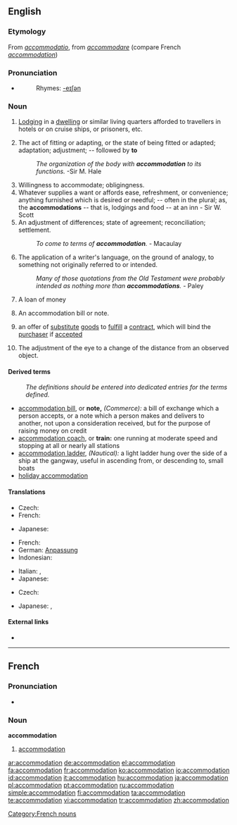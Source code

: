 {{wikipedia|dab=accommodation}}
==English==
{{webster 1913}}
===Etymology===
From {{L.}} ''[[accommodatio]]'', from ''[[accommodare]]'' (compare French ''[[#French|accommodation]]'')

===Pronunciation===
* {{IPA|/əˌkɒməˈdeɪʃən/}}
*:Rhymes: [[Rhymes:English:-eɪʃǝn|-eɪʃǝn]]

===Noun===
{{en-noun}}
# {{i|British}} [[lodging|Lodging]] in a [[dwelling]] or similar living quarters afforded to travellers in hotels or on cruise ships, or prisoners, etc.
# The act of fitting or adapting, or the state of being fitted or adapted; adaptation; adjustment; -- followed by '''to'''
#:''The organization of the body with '''accommodation''' to its functions.''  -Sir M. Hale
# Willingness to accommodate; obligingness.
# Whatever supplies a want or affords ease, refreshment, or convenience; anything furnished which is desired or needful; -- often in the plural; as, the '''accommodations''' -- that is, lodgings and food -- at an inn - Sir W. Scott
# An adjustment of differences; state of agreement; reconciliation; settlement.
#:''To come to terms of '''accommodation'''.'' - Macaulay
# The application of a writer's language, on the ground of analogy, to something not originally referred to or intended.
#:''Many of those quotations from the Old Testament were probably intended as nothing more than '''accommodations'''.'' - Paley
# {{context|commerce}} A loan of money
# {{context|commerce}} An accommodation bill or note.
# {{law}} an offer of [[substitute]] [[goods]] to [[fulfill]] a [[contract]], which will bind the [[purchaser]] if [[accepted]]
# {{context|eye}} The adjustment of the eye to a change of the distance from an observed object.

====Derived terms====
:''The definitions should be entered into dedicated entries for the terms defined.''
* [[accommodation bill]], or '''note,''' ''(Commerce):'' a bill of exchange which a person accepts, or a note which a person makes and delivers to another, not upon a consideration received, but for the purpose of raising money on credit
* [[accommodation coach]], or '''train:''' one running at moderate speed and stopping at all or nearly all stations
* [[accommodation ladder]], ''(Nautical):'' a light ladder hung over the side of a ship at the gangway, useful in ascending from, or descending to, small boats
* [[holiday accommodation]]

====Translations====
{{trans-top|lodging}}
* Czech: {{t-|cs|ubytování|n}}
* French: {{t+|fr|hébergement}}
{{trans-mid}}
* Japanese: {{t|ja|宿泊|tr=shukuhaku|sc=Jpan}}
{{trans-bottom}}

{{trans-top|state of being fitted and adapted}}
* French: {{t+|fr|accommodation}}
* German: [[Anpassung]]
* Indonesian: {{t+|id|akomodasi|xs=Indonesian}}
{{trans-mid}}
* Italian: {{t-|it|sistemazione}}, {{t-|it|alloggio}}
* Japanese: {{t|ja|設備|tr=setsubi|sc=Jpan}}
{{trans-bottom}}

{{trans-top|adjustment of the eye}}
* Czech: {{t+|cs|akomodace|f}}
{{trans-mid}}
* Japanese: {{t|ja|調節|tr=chōsetsu|sc=Jpan}}, {{t|ja|調整|tr=chōsei|sc=Jpan}}
{{trans-bottom}}

====External links====
* {{R:Webster 1913}}

----

==French==

===Pronunciation===
*{{audio|Fr-accommodation.ogg|audio}}

===Noun===
'''accommodation''' {{m}}

# [[accommodation#English|accommodation]]

[[Category:French nouns]]

[[ar:accommodation]]
[[de:accommodation]]
[[el:accommodation]]
[[fa:accommodation]]
[[fr:accommodation]]
[[ko:accommodation]]
[[io:accommodation]]
[[id:accommodation]]
[[it:accommodation]]
[[hu:accommodation]]
[[ja:accommodation]]
[[pl:accommodation]]
[[pt:accommodation]]
[[ru:accommodation]]
[[simple:accommodation]]
[[fi:accommodation]]
[[ta:accommodation]]
[[te:accommodation]]
[[vi:accommodation]]
[[tr:accommodation]]
[[zh:accommodation]]